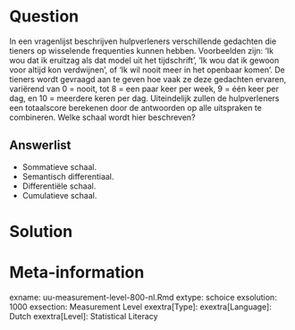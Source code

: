
Question
========
  
In een vragenlijst beschrijven hulpverleners verschillende gedachten die tieners op wisselende frequenties kunnen hebben. Voorbeelden zijn: ‘Ik wou dat ik eruitzag als dat model uit het tijdschrift’, ‘Ik wou dat ik gewoon voor altijd kon verdwijnen’, of ‘Ik wil nooit meer in het openbaar komen’. De tieners wordt gevraagd aan te geven hoe vaak ze deze gedachten ervaren, variërend van 0 = nooit, tot 8 = een paar keer per week, 9 = één keer per dag, en 10 = meerdere keren per dag. Uiteindelijk zullen de hulpverleners een totaalscore berekenen door de antwoorden op alle uitspraken te combineren. Welke schaal wordt hier beschreven?


Answerlist
----------
* Sommatieve schaal.
* Semantisch differentiaal.
* Differentiële schaal.
* Cumulatieve schaal.

Solution
========

Meta-information
================
exname: uu-measurement-level-800-nl.Rmd
extype: schoice
exsolution: 1000
exsection: Measurement Level
exextra[Type]: 
exextra[Language]: Dutch
exextra[Level]: Statistical Literacy
